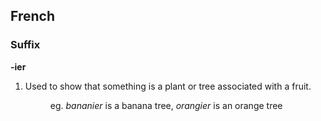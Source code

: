 ==French==
===Suffix===
'''-ier'''
# Used to show that something is a plant or tree associated with a fruit. 
#: eg. ''bananier'' is a banana tree, ''orangier'' is an orange tree